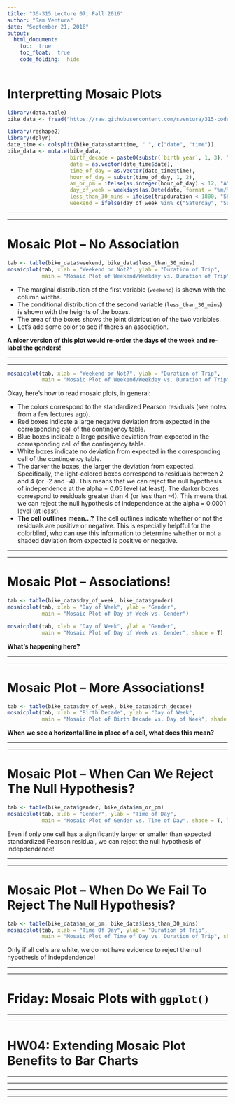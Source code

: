 ```yaml
---
title: "36-315 Lecture 07, Fall 2016"
author: "Sam Ventura"
date: "September 21, 2016"
output: 
  html_document:
    toc:  true
    toc_float:  true
    code_folding:  hide
---
```


#  Interpretting Mosaic Plots


```r
library(data.table)
bike_data <- fread("https://raw.githubusercontent.com/sventura/315-code-and-datasets/master/data/nyc-citi-bike-data-subset.csv")

library(reshape2)
library(dplyr)
date_time <- colsplit(bike_data$starttime, " ", c("date", "time"))
bike_data <- mutate(bike_data, 
                    birth_decade = paste0(substr(`birth year`, 1, 3), "0s"),
                    date = as.vector(date_time$date),
                    time_of_day = as.vector(date_time$time),
                    hour_of_day = substr(time_of_day, 1, 2),
                    am_or_pm = ifelse(as.integer(hour_of_day) < 12, "AM", "PM"),
                    day_of_week = weekdays(as.Date(date, format = "%m/%d/%Y")),
                    less_than_30_mins = ifelse(tripduration < 1800, "Short Trip", "Long Trip"),
                    weekend = ifelse(day_of_week %in% c("Saturday", "Sunday"), "Weekend", "Weekday"))
```

***
***


#  Mosaic Plot -- No Association

```r
tab <- table(bike_data$weekend, bike_data$less_than_30_mins)
mosaicplot(tab, xlab = "Weekend or Not?", ylab = "Duration of Trip", 
           main = "Mosaic Plot of Weekend/Weekday vs. Duration of Trip")
```


+  The marginal distribution of the first variable (`weekend`) is shown with the column widths.  
+  The conditional distribution of the second variable (`less_than_30_mins`) is shown with the heights of the boxes.  
+  The area of the boxes shows the joint distribution of the two variables.
+  Let's add some color to see if there's an association.

**A nicer version of this plot would re-order the days of the week and re-label the genders!**


***
***


```r
mosaicplot(tab, xlab = "Weekend or Not?", ylab = "Duration of Trip", 
           main = "Mosaic Plot of Weekend/Weekday vs. Duration of Trip", shade = T)
```

Okay, here's how to read mosaic plots, in general:  

+  The colors correspond to the standardized Pearson residuals (see notes from a few lectures ago).
+  Red boxes indicate a large negative deviation from expected in the corresponding cell of the contingency table.
+  Blue boxes indicate a large positive deviation from expected in the corresponding cell of the contingency table.
+  White boxes indicate no deviation from expected in the corresponding cell of the contingency table.
+  The darker the boxes, the larger the deviation from expected.  Specifically, the light-colored boxes correspond to residuals between 2 and 4 (or -2 and -4).  This means that we can reject the null hypothesis of independence at the alpha = 0.05 level (at least).  The darker boxes correspond to residuals greater than 4 (or less than -4).  This means that we can reject the null hypothesis of independence at the alpha = 0.0001 level (at least).
+  **The cell outlines mean...?**  The cell outlines indicate whether or not the residuals are positive or negative.  This is especially helpfful for the colorblind, who can use this information to determine whether or not a shaded deviation from expected is positive or negative.

***
***


#  Mosaic Plot -- Associations!

```r
tab <- table(bike_data$day_of_week, bike_data$gender)
mosaicplot(tab, xlab = "Day of Week", ylab = "Gender", 
           main = "Mosaic Plot of Day of Week vs. Gender")

mosaicplot(tab, xlab = "Day of Week", ylab = "Gender", 
           main = "Mosaic Plot of Day of Week vs. Gender", shade = T)
```

**What's happening here?**

***
***


#  Mosaic Plot -- More Associations!

```r
tab <- table(bike_data$day_of_week, bike_data$birth_decade)
mosaicplot(tab, xlab = "Birth Decade", ylab = "Day of Week", 
           main = "Mosaic Plot of Birth Decade vs. Day of Week", shade = T, las = 1)
```

**When we see a horizontal line in place of a cell, what does this mean?**

***
***



#  Mosaic Plot -- When Can We Reject The Null Hypothesis?

```r
tab <- table(bike_data$gender, bike_data$am_or_pm)
mosaicplot(tab, xlab = "Gender", ylab = "Time of Day", 
           main = "Mosaic Plot of Gender vs. Time of Day", shade = T, las = 1)
```

Even if only one cell has a significantly larger or smaller than expected standardized Pearson residual, we can reject the null hypothesis of indepdendence!


***
***

#  Mosaic Plot -- When Do We Fail To Reject The Null Hypothesis?

```r
tab <- table(bike_data$am_or_pm, bike_data$less_than_30_mins)
mosaicplot(tab, xlab = "Time Of Day", ylab = "Duration of Trip", 
           main = "Mosaic Plot of Time of Day vs. Duration of Trip", shade = T)
```

Only if all cells are white, we do not have evidence to reject the null hypothesis of indepdendence!

***
***

#  Friday:  Mosaic Plots with `ggplot()`

***
***

#  HW04:  Extending Mosaic Plot Benefits to Bar Charts


***
***
***
***

